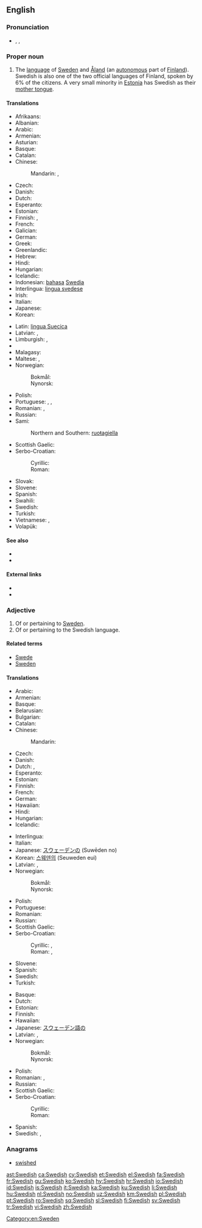 ==English==
{{interwiktionary|code=sv}}
{{wikipedia|Swedish language}}

===Pronunciation===
* {{enPR|swēd'ĭsh}}, {{IPA|/ˈswiːdɪʃ/}}, {{X-SAMPA|/"swi:dIS/}}

===Proper noun===
{{en-proper noun}}

# The [[language]] of [[Sweden]] and [[Åland]] (an [[autonomous]] part of [[Finland]]). Swedish is also one of the two official languages of Finland, spoken by 6% of the citizens. A very small minority in [[Estonia]] has Swedish as their [[mother tongue]].

====Translations====
{{trans-top|language}}
* Afrikaans: {{t+|af|Sweeds}}
* Albanian: {{t+|sq|gjuha suedeze}}
* Arabic: {{t-|ar|سويدي|tr=suwáydiy}}
* Armenian: {{t+|hy|շվեդերեն|tr=švederen}}
* Asturian: {{t+|ast|suecu|m}}
* Basque: {{t+|eu|suediera}}
* Catalan: {{t+|ca|suec|m}}
* Chinese:
*: Mandarin: {{t-|cmn|瑞典語|sc=Hani}}, {{t-|cmn|瑞典语|tr=Ruìdiǎn'yǔ|sc=Hani}}
* Czech: {{t+|cs|švédština|f}}
* Danish: {{t+|da|svensk}}
* Dutch: {{t+|nl|Zweeds|n}}
* Esperanto: {{t-|eo|sveda lingvo}}
* Estonian: {{t-|et|rootsi keel}}
* Finnish: {{t+|fi|ruotsi}}, {{t-|fi|ruotsin kieli}}
* French: {{t+|fr|suédois|m}}
* Galician: {{t+|gl|sueco|m}}
* German: {{t+|de|Schwedisch|n}}
* Greek: {{t+|el|σουηδικά|n-p|tr=souidiká}}
* Greenlandic: {{t+|kl|Svenskisuut}}
* Hebrew: {{t+|he|שבדית|f|tr=švedít}}
* Hindi: {{t+|hi|स्वीडिश|tr=svīḍiś}}
* Hungarian: {{t+|hu|svéd}}
* Icelandic: {{t+|is|sænska}}
* Indonesian: [[bahasa]] [[Swedia]]
* Interlingua: [[lingua svedese]]
* Irish: {{t-|ga|sualainnis|f}}
* Italian: {{t+|it|svedese|m}}
* Japanese: {{t+|ja|スウェーデン語|tr=Suwēden-go}}
* Korean: {{t+|ko|스웨덴어|tr=Seuweden-e|sc=Hang}}
{{trans-mid}}
* Latin: [[lingua Suecica]] {{f}}
* Latvian: {{t-|lv|zviedru valoda|f}}, {{t-|lv|zviedru}}
* Limburgish: {{t-|li|Zweids|n}}, {{t+|li|Zwèdsj|n}}
* {{trreq|lb}}
* Malagasy: {{t+|mg|soedoa}}
* Maltese: {{t-|mt|l-Iżvediż}}, {{t-|mt|svediż}}
* Norwegian:
*: Bokmål: {{t+|nb|svensk|m}}
*: Nynorsk: {{t+|nn|svensk|m}}
* Polish: {{t+|pl|szwedzki|m}}
* Portuguese: {{t+|pt|sueco|m}}, {{t-|pt|língua sueca}}, {{t-|pt|linguagem sueca|f}}
* Romanian: {{t+|ro|suedeză}}, {{t-|ro|limba suedeză|f}}
* Russian: {{t+|ru|шведский|m|tr=švédskij}}
* Sami:
*: Northern and Southern: [[ruoŧagiella]]
* Scottish Gaelic: {{t-|gd|Suainis|f}}
* Serbo-Croatian:
*: Cyrillic: {{t-|sh|шведски|m|sc=Cyrl}}
*: Roman: {{t-|sh|švedski|m}}
* Slovak: {{t+|sk|švédčina|f}}
* Slovene: {{t-|sl|švédščina|f}}
* Spanish: {{t+|es|sueco|m}}
* Swahili: {{t-|sw|Kiswidi}}
* Swedish: {{t+|sv|svenska}}
* Turkish: {{t+|tr|İsveççe}}
* Vietnamese: {{t+|vi|tiếng Thụy Điển}}, {{t-|vi|Thụy-Điển|alt=- Thụy-Điển}}
* Volapük: {{t+|vo|Svedänapük}}
{{trans-bottom}}

====See also====
* {{langcat}}
* {{langlist}}

====External links====
* {{websters-online}}
* {{ISO 639|link=Ethnologue|1code=sv|code=swe}}

===Adjective===
{{en-adj|-}}

# Of or pertaining to [[Sweden]].
# Of or pertaining to the Swedish language.

====Related terms====
* [[Swede]]
* [[Sweden]]

====Translations====
{{trans-top|of or pertaining to Sweden}}
* Arabic: {{t-|ar|سويدي|tr=suwáydiy}}
* Armenian: {{t+|hy|շվեդական|tr=švedakan}}
* Basque: {{t-|eu|suediar}}
* Belarusian: {{t-|be|шведскі|tr=švjédski|sc=Cyrl}}
* Bulgarian: {{t-|bg|шведски}}
* Catalan: {{t+|ca|suec}}
* Chinese:
*: Mandarin: {{t-|cmn|瑞典|alt=瑞典的|tr=Ruìdiǎn-de|sc=Hani}}
* Czech: {{t+|cs|švédský|m}}
* Danish: {{t+|da|svensk}}
* Dutch: {{t+|nl|Zweeds}}, {{t+|nl|Zweedse}}
* Esperanto: {{t+|eo|sveda}}
* Estonian: {{t+|et|rootsi}}
* Finnish: {{t+|fi|ruotsalainen}}
* French: {{t+|fr|suédois}}
* German: {{t+|de|schwedisch}}
* Hawaiian: {{tø|haw|Kuekene}}
* Hindi: {{t+|hi|स्वीडिश|tr=svīḍiś}}
* Hungarian: {{t+|hu|svéd}}
* Icelandic: {{t+|is|sænskur|m}}
{{trans-mid}}
* Interlingua: {{t-|ia|svedese}}
* Italian: {{t+|it|svedese}}
* Japanese: [[スウェーデン]][[の]] (Suwēden no)
* Korean: [[스웨덴]][[의]] (Seuweden eui)
* Latvian: {{t-|lv|zviedru}}, {{t-|lv|zviedrisks}}
* Norwegian:
*: Bokmål: {{t+|nb|svensk}}
*: Nynorsk: {{t+|nn|svensk}}
* Polish: {{t+|pl|szwedzki|m}}
* Portuguese: {{t+|pt|sueco}}
* Romanian: {{t-|ro|suedez}}
* Russian: {{t+|ru|шведский|tr=švédskij}}
* Scottish Gaelic: {{t-|gd|Suaineach}}
* Serbo-Croatian:
*: Cyrillic: {{t-|sh|шведски}}, {{t-|sh|швеђански}}
*: Roman: {{t-|sh|švedski}}, {{t-|sh|šveđanski}}
* Slovene: {{t-|sl|švédski}}
* Spanish: {{t+|es|sueco}}
* Swedish: {{t+|sv|svensk}}
* Turkish: {{t+|tr|İsveçli}}
{{trans-bottom}}

{{trans-top|of or pertaining to the Swedish language}}
* Basque: {{t-|eu|suediar}}
* Dutch: {{t+|nl|Zweeds}}
* Estonian: {{t-|et|rootsi keel}}
* Finnish: {{t+|fi|ruotsinkielinen}}
* Hawaiian: {{tø|haw|Kuekene}}
* Japanese: [[スウェーデン語]][[の]]
* Latvian: {{t-|lv|zviedru}}, {{t-|lv|zviedrisks}}
* Norwegian:
*: Bokmål: {{t+|nb|svensk}}
*: Nynorsk: {{t+|nn|svensk}}
{{trans-mid}}
* Polish: {{t+|pl|szwedzki|m}}
* Romanian: {{t-|ro|suedez}}, {{t+|ro|suedeză}}
* Russian: {{t+|ru|шведский|tr=švédskij}}
* Scottish Gaelic: {{t-|gd|Suaineach}}
* Serbo-Croatian:
*: Cyrillic: {{t-|sh|шведски}}
*: Roman: {{t-|sh|švedski}}
* Spanish: {{t+|es|sueco}}
* Swedish: {{t+|sv|svensk}}, {{t+|sv|svenskspråkig}}
{{trans-bottom}}

===Anagrams===
* [[swished#English|swished]]

[[Category:en:Sweden]]

[[ast:Swedish]]
[[ca:Swedish]]
[[cy:Swedish]]
[[et:Swedish]]
[[el:Swedish]]
[[fa:Swedish]]
[[fr:Swedish]]
[[gu:Swedish]]
[[ko:Swedish]]
[[hy:Swedish]]
[[hr:Swedish]]
[[io:Swedish]]
[[id:Swedish]]
[[is:Swedish]]
[[it:Swedish]]
[[ka:Swedish]]
[[ku:Swedish]]
[[li:Swedish]]
[[hu:Swedish]]
[[nl:Swedish]]
[[no:Swedish]]
[[uz:Swedish]]
[[km:Swedish]]
[[pl:Swedish]]
[[pt:Swedish]]
[[ro:Swedish]]
[[sq:Swedish]]
[[sl:Swedish]]
[[fi:Swedish]]
[[sv:Swedish]]
[[tr:Swedish]]
[[vi:Swedish]]
[[zh:Swedish]]